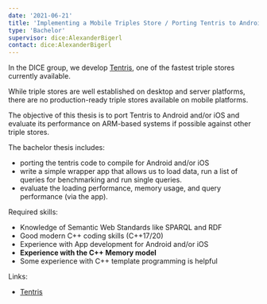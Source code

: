 ```yaml
---
date: '2021-06-21'
title: 'Implementing a Mobile Triples Store / Porting Tentris to Android/iOS'
type: 'Bachelor'
supervisor: dice:AlexanderBigerl
contact: dice:AlexanderBigerl
---
```


In the DICE group, we develop [Tentris](https://github.com/dice-group/tentris), one of the fastest triple stores currently available. 

While triple stores are well established on desktop and server platforms, there are no production-ready triple stores available on mobile platforms. 

The objective of this thesis is to port Tentris to Android and/or iOS and evaluate its performance on ARM-based systems if possible against other triple stores. 

The bachelor thesis includes:
* porting the tentris code to compile for Android and/or iOS
* write a simple wrapper app that allows us to load data, run a list of queries for benchmarking and run single queries.
* evaluate the loading performance, memory usage, and query performance (via the app).

Required skills: 
- Knowledge of Semantic Web Standards like SPARQL and RDF
- Good modern C++ coding skills (C++17/20)
- Experience with App development for Android and/or iOS
- **Experience with the C++ Memory model**
- Some experience with C++ template programming is helpful

Links:
- [Tentris](https://tentris.dice-research.org/)
